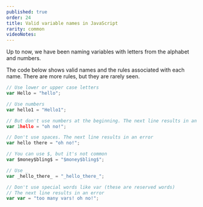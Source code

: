 ```yaml
---
published: true
order: 24
title: Valid variable names in JavaScript
rarity: common
videoNotes:
---
```


Up to now, we have been naming variables with letters from the alphabet and numbers.

The code below shows valid names and the rules associated with each name.
There are more rules, but they are rarely seen.

```js
// Use lower or upper case letters
var Hello = "hello";

// Use numbers
var hello1 = "Hello1";

// But don't use numbers at the beginning. The next line results in an error
var 1hello = "oh no!";

// Don't use spaces. The next line results in an error
var hello there = "oh no!";

// You can use $, but it's not common
var $money$bling$ = "$money$bling$";

// Use _
var _hello_there_ = "_hello_there_";

// Don't use special words like var (these are reserved words)
// The next line results in an error
var var = "too many vars! oh no!";
```
